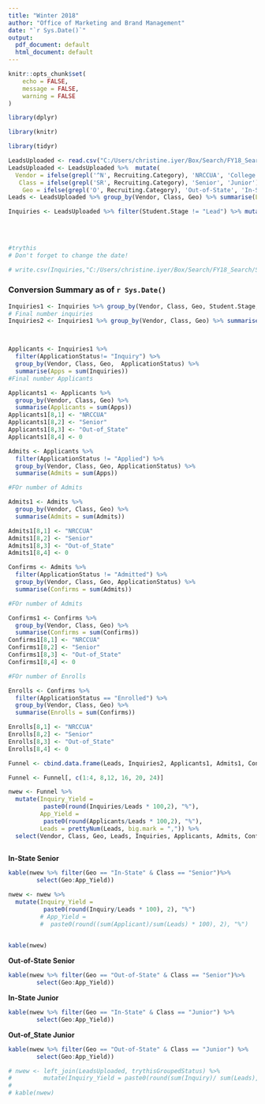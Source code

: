 ```yaml
---
title: "Winter 2018"
author: "Office of Marketing and Brand Management"
date: "`r Sys.Date()`"
output:
  pdf_document: default
  html_document: default
---
```



```r
knitr::opts_chunk$set(
	echo = FALSE,
	message = FALSE,
	warning = FALSE
)
```

```r
library(dplyr)

library(knitr)

library(tidyr)
```











```r
LeadsUploaded <- read.csv("C:/Users/christine.iyer/Box/Search/FY18_Search/Search_Feb_2018/Search_February2018_Downloads.csv", header = T, stringsAsFactors = F)
LeadsUploaded <- LeadsUploaded %>%  mutate(
  Vendor = ifelse(grepl('^N', Recruiting.Category), 'NRCCUA', 'College Board'),
   Class = ifelse(grepl('SR', Recruiting.Category), 'Senior', 'Junior') ,
    Geo = ifelse(grepl('O', Recruiting.Category), 'Out-of-State', 'In-State'))
Leads <- LeadsUploaded %>% group_by(Vendor, Class, Geo) %>% summarise(Leads = n())


```



```r
Inquiries <- LeadsUploaded %>% filter(Student.Stage != "Lead") %>% mutate(ApplicationStatus = ifelse(grepl("Confirmed", App.Application.Status), "Confirmed", 
                                                                                                     ifelse(App.Application.Status == "Enrolled", "Enrolled", 
                                                                                                            ifelse(App.Application.Status == "Withdrawn (After Admitted)", "Admitted",
                                                                                                            ifelse(App.Application.Status == "", "Inquiry", "Applied")))))

#trythis
# Don't forget to change the date!

# write.csv(Inquiries,"C:/Users/christine.iyer/Box/Search/FY18_Search/Search_Feb_2018/Conversions_February2018_4-3-20.csv", row.names = F)

```

### Conversion Summary as of `r Sys.Date()`

```r


Inquiries1 <- Inquiries %>% group_by(Vendor, Class, Geo, Student.Stage, ApplicationStatus) %>% summarise(Inquiries = n())
# Final number inquiries
Inquiries2 <- Inquiries1 %>% group_by(Vendor, Class, Geo) %>% summarise(Inquiries = sum(Inquiries))



Applicants <- Inquiries1 %>% 
  filter(ApplicationStatus!= "Inquiry") %>% 
  group_by(Vendor, Class, Geo,  ApplicationStatus) %>% 
  summarise(Apps = sum(Inquiries)) 
#Final number Applicants

Applicants1 <- Applicants %>% 
  group_by(Vendor, Class, Geo) %>% 
  summarise(Applicants = sum(Apps))
Applicants1[8,1] <- "NRCCUA"
Applicants1[8,2] <- "Senior"
Applicants1[8,3] <- "Out-of_State"
Applicants1[8,4] <- 0

```

```r

Admits <- Applicants %>% 
  filter(ApplicationStatus != "Applied") %>% 
  group_by(Vendor, Class, Geo, ApplicationStatus) %>% 
  summarise(Admits = sum(Apps))

#FOr number of Admits

Admits1 <- Admits %>% 
  group_by(Vendor, Class, Geo) %>% 
  summarise(Admits = sum(Admits))

Admits1[8,1] <- "NRCCUA"
Admits1[8,2] <- "Senior"
Admits1[8,3] <- "Out-of_State"
Admits1[8,4] <- 0

```

```r

Confirms <- Admits %>% 
  filter(ApplicationStatus != "Admitted") %>% 
  group_by(Vendor, Class, Geo, ApplicationStatus) %>% 
  summarise(Confirms = sum(Admits))

#FOr number of Admits

Confirms1 <- Confirms %>% 
  group_by(Vendor, Class, Geo) %>% 
  summarise(Confirms = sum(Confirms))
Confirms1[8,1] <- "NRCCUA"
Confirms1[8,2] <- "Senior"
Confirms1[8,3] <- "Out-of_State"
Confirms1[8,4] <- 0

```

```r
#FOr number of Enrolls

Enrolls <- Confirms %>% 
  filter(ApplicationStatus == "Enrolled") %>% 
  group_by(Vendor, Class, Geo) %>% 
  summarise(Enrolls = sum(Confirms))

Enrolls[8,1] <- "NRCCUA"
Enrolls[8,2] <- "Senior"
Enrolls[8,3] <- "Out-of_State"
Enrolls[8,4] <- 0

```

```r
Funnel <- cbind.data.frame(Leads, Inquiries2, Applicants1, Admits1, Confirms1, Enrolls)
```




```r

Funnel <- Funnel[, c(1:4, 8,12, 16, 20, 24)]
```



```r

nwew <- Funnel %>% 
  mutate(Inquiry_Yield = 
          paste0(round(Inquiries/Leads * 100,2), "%"),
         App_Yield = 
          paste0(round(Applicants/Leads * 100,2), "%"), 
         Leads = prettyNum(Leads, big.mark = ",")) %>% 
  select(Vendor, Class, Geo, Leads, Inquiries, Applicants, Admits, Confirms, Enrolls, Inquiry_Yield, App_Yield)
        
```


**In-State Senior**

```r
kable(nwew %>% filter(Geo == "In-State" & Class == "Senior")%>% 
        select(Geo:App_Yield))
```

```r
nwew <- nwew %>% 
  mutate(Inquiry_Yield = 
          paste0(round(Inquiry/Leads * 100), 2), "%") 
         # App_Yield = 
         #  paste0(round((sum(Applicant)/sum(Leads) * 100), 2), "%")
         

kable(nwew)
```

**Out-of-State Senior **

```r
kable(nwew %>% filter(Geo == "Out-of-State" & Class == "Senior")%>% 
        select(Geo:App_Yield))
```

**In-State Junior**

```r
kable(nwew %>% filter(Geo == "In-State" & Class == "Junior") %>% 
        select(Geo:App_Yield))
```

**Out-of_State Junior**

```r
kable(nwew %>% filter(Geo == "Out-of-State" & Class == "Junior") %>% 
        select(Geo:App_Yield))
```

```r
# nwew <- left_join(LeadsUploaded, trythisGroupedStatus) %>% 
#         mutate(Inquiry_Yield = paste0(round(sum(Inquiry)/ sum(Leads),4) *100, "%"))
# 
# kable(nwew)
```

